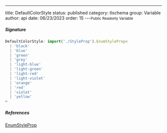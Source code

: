---
title: DefaultColorStyle
status: published
category: tlschema
group: Variable
author: api
date: 06/23/2023
order: 15
---<Small>Public Readonly Variable</Small>




##### Signature


```ts
DefaultColorStyle: import('./StyleProp').EnumStyleProp<
  | 'black'
  | 'blue'
  | 'green'
  | 'grey'
  | 'light-blue'
  | 'light-green'
  | 'light-red'
  | 'light-violet'
  | 'orange'
  | 'red'
  | 'violet'
  | 'yellow'
>
```

##### References

[EnumStyleProp](/gen/tlschema/EnumStyleProp-class)

